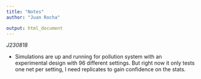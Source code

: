 ```yaml
---
title: "Notes"
author: "Juan Rocha"

output: html_document
---
```


*J230818*

- Simulations are up and running for pollution system with an experimental design
with 96 different settings. But right now it only tests one net per setting,
I need replicates to gain confidence on the stats.